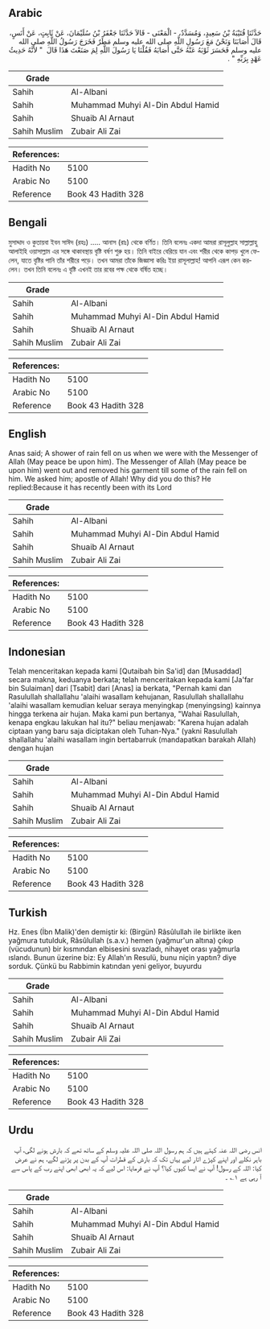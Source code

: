 ## Arabic


<div dir="rtl" lang="ar" style={{fontSize:'larger',backgroundColor:'#f8f9fa',padding:20}}>
حَدَّثَنَا قُتَيْبَةُ بْنُ سَعِيدٍ، وَمُسَدَّدٌ، - الْمَعْنَى - قَالاَ حَدَّثَنَا جَعْفَرُ بْنُ سُلَيْمَانَ، عَنْ ثَابِتٍ، عَنْ أَنَسٍ، قَالَ أَصَابَنَا وَنَحْنُ مَعَ رَسُولِ اللَّهِ صلى الله عليه وسلم مَطَرٌ فَخَرَجَ رَسُولُ اللَّهِ صلى الله عليه وسلم فَحَسَرَ ثَوْبَهُ عَنْهُ حَتَّى أَصَابَهُ فَقُلْنَا يَا رَسُولَ اللَّهِ لِمَ صَنَعْتَ هَذَا قَالَ ‏ "‏ لأَنَّهُ حَدِيثُ عَهْدٍ بِرَبِّهِ ‏"‏ ‏.‏
</div>
<div style={{backgroundColor:'#f8f9fa',padding:20, marginBottom: 10}}><table> <thead> <tr> <th>Grade</th> <th></th> </tr> </thead> <tbody> <tr><td>Sahih</td><td>Al-Albani</td></tr><tr><td>Sahih</td><td>Muhammad Muhyi Al-Din Abdul Hamid</td></tr><tr><td>Sahih</td><td>Shuaib Al Arnaut</td></tr><tr><td>Sahih Muslim</td><td>Zubair Ali Zai</td></tr></tbody></table><table> <thead> <tr> <th>References:</th> <th></th> </tr> </thead> <tbody><tr><td>Hadith No</td><td>5100</td></tr><tr><td>Arabic No</td><td>5100</td></tr><tr><td>Reference</td><td>Book 43 Hadith 328</td></tr></tbody></table></div>

## Bengali


<div dir="ltr" lang="bn" style={{fontSize:'larger',backgroundColor:'#f8f9fa',padding:20}}>
মুসাদ্দাদ ও কুতায়বা ইবন সাঈদ (রহঃ) ..... আনাস (রাঃ) থেকে বর্ণিত। তিনি বলেনঃ একদা আমরা রাসূলুল্লাহ সাল্লাল্লাহু আলাইহি ওয়াসাল্লাম এর সঙ্গে থাকাবস্থায় বৃষ্টি বর্ষণ শুরু হয়। তিনি বাইরে বেরিয়ে যান এবং শরীর থেকে কাপড় খুলে ফেলেন, যাতে বৃষ্টির পানি তাঁর শরীরে পড়ে। তখন আমরা তাঁকে জিজ্ঞাসা করিঃ ইয়া রাসূলাল্লাহ! আপনি এরূপ কেন করলেন। তখন তিনি বলেনঃ এ বৃষ্টি এখনই তার রবের পক্ষ থেকে বর্ষিত হচ্ছে।
</div>
<div style={{backgroundColor:'#f8f9fa',padding:20, marginBottom: 10}}><table> <thead> <tr> <th>Grade</th> <th></th> </tr> </thead> <tbody> <tr><td>Sahih</td><td>Al-Albani</td></tr><tr><td>Sahih</td><td>Muhammad Muhyi Al-Din Abdul Hamid</td></tr><tr><td>Sahih</td><td>Shuaib Al Arnaut</td></tr><tr><td>Sahih Muslim</td><td>Zubair Ali Zai</td></tr></tbody></table><table> <thead> <tr> <th>References:</th> <th></th> </tr> </thead> <tbody><tr><td>Hadith No</td><td>5100</td></tr><tr><td>Arabic No</td><td>5100</td></tr><tr><td>Reference</td><td>Book 43 Hadith 328</td></tr></tbody></table></div>

## English


<div dir="ltr" lang="en" style={{fontSize:'larger',backgroundColor:'#f8f9fa',padding:20}}>
Anas said; A shower of rain fell on us when we were with the Messenger of Allah (May peace be upon him). The Messenger of Allah (May peace be upon him) went out and removed his garment till some of the rain fell on him. We asked him; apostle of Allah! Why did you do this? He replied:Because it has recently been with its Lord
</div>
<div style={{backgroundColor:'#f8f9fa',padding:20, marginBottom: 10}}><table> <thead> <tr> <th>Grade</th> <th></th> </tr> </thead> <tbody> <tr><td>Sahih</td><td>Al-Albani</td></tr><tr><td>Sahih</td><td>Muhammad Muhyi Al-Din Abdul Hamid</td></tr><tr><td>Sahih</td><td>Shuaib Al Arnaut</td></tr><tr><td>Sahih Muslim</td><td>Zubair Ali Zai</td></tr></tbody></table><table> <thead> <tr> <th>References:</th> <th></th> </tr> </thead> <tbody><tr><td>Hadith No</td><td>5100</td></tr><tr><td>Arabic No</td><td>5100</td></tr><tr><td>Reference</td><td>Book 43 Hadith 328</td></tr></tbody></table></div>

## Indonesian


<div dir="ltr" lang="id" style={{fontSize:'larger',backgroundColor:'#f8f9fa',padding:20}}>
Telah menceritakan kepada kami [Qutaibah bin Sa'id] dan [Musaddad] secara makna, keduanya berkata; telah menceritakan kepada kami [Ja'far bin Sulaiman] dari [Tsabit] dari [Anas] ia berkata, "Pernah kami dan Rasulullah shallallahu 'alaihi wasallam kehujanan, Rasulullah shallallahu 'alaihi wasallam kemudian keluar seraya menyingkap (menyingsing) kainnya hingga terkena air hujan. Maka kami pun bertanya, "Wahai Rasulullah, kenapa engkau lakukan hal itu?" beliau menjawab: "Karena hujan adalah ciptaan yang baru saja diciptakan oleh Tuhan-Nya." (yakni Rasulullah shallallahu 'alaihi wasallam ingin bertabarruk (mandapatkan barakah Allah) dengan hujan
</div>
<div style={{backgroundColor:'#f8f9fa',padding:20, marginBottom: 10}}><table> <thead> <tr> <th>Grade</th> <th></th> </tr> </thead> <tbody> <tr><td>Sahih</td><td>Al-Albani</td></tr><tr><td>Sahih</td><td>Muhammad Muhyi Al-Din Abdul Hamid</td></tr><tr><td>Sahih</td><td>Shuaib Al Arnaut</td></tr><tr><td>Sahih Muslim</td><td>Zubair Ali Zai</td></tr></tbody></table><table> <thead> <tr> <th>References:</th> <th></th> </tr> </thead> <tbody><tr><td>Hadith No</td><td>5100</td></tr><tr><td>Arabic No</td><td>5100</td></tr><tr><td>Reference</td><td>Book 43 Hadith 328</td></tr></tbody></table></div>

## Turkish


<div dir="ltr" lang="tr" style={{fontSize:'larger',backgroundColor:'#f8f9fa',padding:20}}>
Hz. Enes (İbn Malik)'den demiştir ki: (Birgün) Râsûlullah ile birlikte iken yağmura tutulduk, Râsûlullah (s.a.v.) hemen (yağmur'un altına) çıkıp (vücudunun) bir kısmından elbisesini sıvazladı, nihayet orası yağmurla ıslandı. Bunun üzerine biz: Ey Allah'ın Resulü, bunu niçin yaptın? diye sorduk. Çünkü bu Rabbimin katından yeni geliyor, buyurdu
</div>
<div style={{backgroundColor:'#f8f9fa',padding:20, marginBottom: 10}}><table> <thead> <tr> <th>Grade</th> <th></th> </tr> </thead> <tbody> <tr><td>Sahih</td><td>Al-Albani</td></tr><tr><td>Sahih</td><td>Muhammad Muhyi Al-Din Abdul Hamid</td></tr><tr><td>Sahih</td><td>Shuaib Al Arnaut</td></tr><tr><td>Sahih Muslim</td><td>Zubair Ali Zai</td></tr></tbody></table><table> <thead> <tr> <th>References:</th> <th></th> </tr> </thead> <tbody><tr><td>Hadith No</td><td>5100</td></tr><tr><td>Arabic No</td><td>5100</td></tr><tr><td>Reference</td><td>Book 43 Hadith 328</td></tr></tbody></table></div>

## Urdu


<div dir="rtl" lang="ur" style={{fontSize:'larger',backgroundColor:'#f8f9fa',padding:20}}>
انس رضی اللہ عنہ کہتے ہیں کہ ہم رسول اللہ صلی اللہ علیہ وسلم کے ساتھ تھے کہ بارش ہونے لگی، آپ باہر نکلے اور اپنے کپڑے اتار لیے یہاں تک کہ بارش کے قطرات آپ کے بدن پر پڑنے لگے، ہم نے عرض کیا: اللہ کے رسول! آپ نے ایسا کیوں کیا؟ آپ نے فرمایا: اس لیے کہ یہ ابھی ابھی اپنے رب کے پاس سے آ رہی ہے ۱؎ ۔
</div>
<div style={{backgroundColor:'#f8f9fa',padding:20, marginBottom: 10}}><table> <thead> <tr> <th>Grade</th> <th></th> </tr> </thead> <tbody> <tr><td>Sahih</td><td>Al-Albani</td></tr><tr><td>Sahih</td><td>Muhammad Muhyi Al-Din Abdul Hamid</td></tr><tr><td>Sahih</td><td>Shuaib Al Arnaut</td></tr><tr><td>Sahih Muslim</td><td>Zubair Ali Zai</td></tr></tbody></table><table> <thead> <tr> <th>References:</th> <th></th> </tr> </thead> <tbody><tr><td>Hadith No</td><td>5100</td></tr><tr><td>Arabic No</td><td>5100</td></tr><tr><td>Reference</td><td>Book 43 Hadith 328</td></tr></tbody></table></div>
